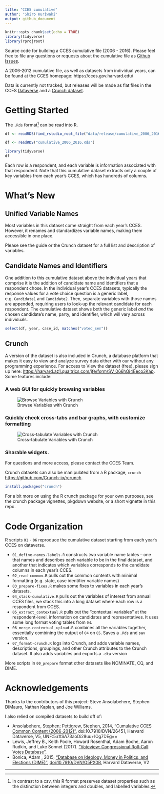 ```yaml
---
title: "CCES cumulative"
author: "Shiro Kuriwaki"
output: github_document
---
```


```r
knitr::opts_chunk$set(echo = TRUE)
library(tidyverse)
library(rprojroot)
```

Source code for building a CCES cumulative file (2006 - 2016). Please feel free to file any questions or requests about the cumulative file as [Github issues](https://github.com/kuriwaki/cces_cumulative/issues). 


A 2006-2012 cumulative file, as well as datasets from individual years, can be found at the CCES homepage: https://cces.gov.harvard.edu/


Data is currently not tracked, but releases will be made as flat files in the CCES [Dataverse](https://dataverse.harvard.edu/dataverse/cces) and a [Crunch dataset](crunch.io). 

# Getting Started 

The `.Rds` format^[In contrast to a csv, this R format preserves dataset properties such as the distinction between integers and doubles, and labelled variables.] can be read into R.

```r
df <- readRDS(find_rstudio_root_file("data/release/cumulative_2006_2016.Rds"))
```

```r
df <- readRDS("cumulative_2006_2016.Rds")
```
```r
library(tidyverse)
df
```

Each row is a respondent, and each variable is information associated with that respondent. Note that this cumulative dataset extracts only a couple of key variables from each year's CCES, which has hundreds of columns. 



# What's New

## Unified Variable Names

Most variables in this dataset come straight from each year's CCES. However, it renames and standardizes variable names, making them accessible in one place. 

Please see the guide or the Crunch dataset for a full list and description of variables. 



## Candidate Names and Identifiers
One addition to this cumulative dataset above the individual years that comprise it is the addition of candidate name and identifiers that a respondent chose. In the individual year's CCES datasets, typically the response values for a vote choice question is a generic label, e.g. `Candidate1` and `Candidate2`. Then, separate variables with those names are appended, requiring users to look-up the relevant candidate for each respondent. The cumulative dataset shows both the generic label _and_ the chosen candidate's name, party, and identifier, which will vary across individuals. 

```r
select(df, year, case_id, matches("voted_sen"))
```



## Crunch

A version of the dataset is also included in Crunch, a database platform that makes it easy to view and analyze survey data either with our without any programming experience.  For access to View the dataset (free), please sign up here: <https://harvard.az1.qualtrics.com/jfe/form/SV_066hQi4Eeco3Kap>. Some features include:


### A web GUI for quickly browsing variables

![Browse Variables with Crunch](guide/01_crunch_browse.gif)

### Quickly check cross-tabs and bar graphs, with customize formatting

![Cross-tabulate Variables with Crunch](guide/02_crunch_tab.gif)

### Sharable widgets.  


For questions and more access, please contact the CCES Team.


Crunch datasets can also be manipulated from a R package, `crunch` <https://github.com/Crunch-io/rcrunch>. 

```r
install.packages("crunch")
```


For a bit more on using the R crunch package for your own purposes, see the crunch package vignettes, pkgdown website, or a short vignette in this repo. 


# Code Organization

R scripts `01` - `06` reproduce the cumulative dataset starting from each year's CCES on dataverse. 

- `01_define-names-labels.R` constructs two variable name tables -- one that names and describes each variable to be in the final dataset, and another that indicates which variables corresponds to the candidate columns in each year's CCES.
- `02_read-common.R` pulls out the common contents with minimal formatting (e.g. state, case identifier variable names)
- `03_prepare-fixes.R` makes some fixes to variables in each year's datasets.
- `04_stack-cumulative.R` pulls out the variables of interest from annual CCES files, we stack this into a long dataset where each row is a respondent from CCES.
- `05_extract_contextual.R` pulls out the "contextual variables" at the respondent-level. information on candidates and representatives. It uses some long format voting tables from `04`.
- `06_merge-contextual_upload.R` combines all the variables together, essentially combining the output of `04` on `05`. Saves a `.Rds` and `sav` version. 
- `07_format-crunch.R` logs into Crunch, and adds variable names, descriptions, groupings, and other Crunch attributes to the Crunch dataset. It also adds variables and exports a `.dta` version


More scripts in `00_prepare` format other datasets like NOMINATE, CQ, and DIME. 



# Acknowledgements

Thanks to the contributors of this project: Steve Ansolabehere, Stephen DiMauro, Nathan Kaplan, and Joe Williams.

I also relied on compiled datasets to build off of:

* Ansolabehere, Stephen; Pettigrew, Stephen, 2014, ["Cumulative CCES Common Content (2006-2012)"](https://dataverse.harvard.edu/dataset.xhtml?persistentId=doi:10.7910/DVN/26451), doi:10.7910/DVN/26451, Harvard Dataverse, V5, UNF:5:rXSA73aoDi28uu+IOg7DEg==
* Lewis, Jeffrey B., Keith Poole, Howard Rosenthal, Adam Boche, Aaron Rudkin, and Luke Sonnet (2017). ["Voteview: Congressional Roll-Call Votes Database"](https://voteview.com).
* Bonica, Adam , 2015, ["Database on Ideology, Money in Politics, and Elections (DIME)"](https://dataverse.harvard.edu/dataset.xhtml?persistentId=doi:10.7910/DVN/O5PX0B), <doi:10.7910/DVN/O5PX0B>, Harvard Dataverse, V2

--------
